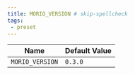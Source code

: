 ```yaml
---
title: MORIO_VERSION # skip-spellcheck
tags:
 - preset
---
```





<!-- MORIO_AUTO_GENERATED_CONTENT_STARTS - Manual changes made below will be overwritten skip-spellcheck -->
| Name | Default Value |
|------|---------------|
| `MORIO_VERSION` | `0.3.0` |
<!-- MORIO_AUTO_GENERATED_CONTENT_ENDS - Manual changes made above will be overwritten skip-spellcheck -->
